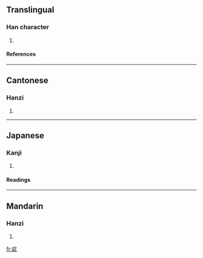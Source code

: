 ==Translingual==
===Han character===
{{Han char|rn=53|rad=广|as=05|sn=8|four=0011<sub>1</sub>|canj=戈卜一心 (IYMP)}}
# {{defn|Han|sort=广05}}
====References====
{{Han ref|kx=0345.010|dkj=09282|dj=0654.140|hdz=20882.040|uh=5E9B|ud=24219|bh=CEB8|bd=52920}}
----
==Cantonese==
===Hanzi===
{{yue-hanzi|jyut=|y=chi3}}
# {{defn|Cantonese}}
----
==Japanese==
===Kanji===
{{ja-kanji|grade=|rs=广05}}
# {{defn|Japanese}} 
====Readings====
{{ja-readings|on=[[し]] (shi), [[じ]] (ji)|kun=}}
----
==Mandarin==
===Hanzi===
{{cmn-hanzi|pin=[[cī]] (ci1)|wg=tz'u<sup>1</sup>}}
# {{defn|Mandarin}}

[[fr:庛]]